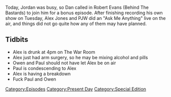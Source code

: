 {{Episode
    | title           = Ask Alex Anything
    | caption         = [https://knowledgefight.libsyn.com/knowledge-fight-ask-alex-anything Listen to this episode on Libsyn]
    | episodeNumber   = 274
    | length          = 01:16:05
    | airDate         = March 8, 2019
    | episodeType     = [[:Category:Present Day|Present Day]], [[:Category:Special Edition|Special Edition]]
    | appearance      = [[Owen Shroyer]], [[Paul Joseph Watson]], [[Donald Trump Jr]], [[Jack Dorsey]], [[Nigel Farage]]
    | oocDrop         = Alex: Liberal with a foot long dick; Paul: It's a car crash of a show
    | previousEpisode = [[273: March 5-6, 2019]]
    | nextEpisode     = [[275: December 23-31, 2012]]
}}

{{Stub}}

Today, Jordan was busy, so Dan called in Robert Evans (Behind The Bastards) to join him for a bonus episode. After finishing recording his own show on Tuesday, Alex Jones and PJW did an "Ask Me Anything" live on the air, and things did not go quite how any of them may have planned.

==Tidbits==

*Alex is drunk at 4pm on The War Room
*Alex just had arm surgery, so he may be mixing alcohol and pills
*Owen and Paul should not have let Alex be on air
*Paul is condescending to Alex
*Alex is having a breakdown
*Fuck Paul and Owen

[[Category:Episodes]]
[[Category:Present Day]]
[[Category:Special Edition]]